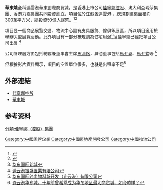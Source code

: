 
{{Infobox_Company
|company_name = 華東城
|company_type = [[私人公司|私人公司]]     
|chairman0 = [[馬鴻銘|馬鴻銘]]
 
|CEO = [[馬鴻銘|馬鴻銘]]
|homepage = [https://web.archive.org/web/20170426152856/http://www.cec1881.com/ 華東城]
|industry = 發展地產項目
}}

'''華東城'''全稱連雲港華東國際商貿城，是香港上市公司[[佳寧娜控股|佳寧娜控股]]、澳大利亞瑪莎集團、香港力嘉集團共同投資創立，項目位於[[江蘇省|江蘇省]][[連雲港|連雲港]] ，總規劃建築面積約300萬平方米，總投資50億人民幣。<ref>{{Cite web |url=http://paper.wenweipo.com/2011/04/14/zt1104140032.htm |title=開拓蘇北電子交易平台 華東城舉行發展項目簽約儀式 |access-date=2019-04-17 |archive-url=https://web.archive.org/web/20130411202940/http://paper.wenweipo.com/2011/04/14/zt1104140032.htm |archive-date=2013-04-11 |dead-url=yes }}</ref><ref>{{Cite web |url=http://www.gov.cn/gzdt/2009-11/30/content_1476582.htm |title=大型侨资项目华东物料城24日在连云港市开工奠基 |access-date=2019-04-17 |archive-date=2019-04-17 |archive-url=https://web.archive.org/web/20190417140949/http://www.gov.cn/gzdt/2009-11/30/content_1476582.htm |dead-url=no }}</ref>

項目是一個商品展覽交易、物流中心設有皮具服飾、傢俱等展區，所以項目適用於舉辦大型展覽活動。此外项目有一部分被規劃為住宅用途<ref>[https://m.fang.com/xin-fang/lyg-1812136244/?rfss=2-0-1# 华东国际新城] </ref>但佳寧娜已經把項目公司出售 <ref>

[https://wx.qixin007.com/company/6a75bda0-a871-4063-9c46-0a4f31b0c022 連云港振盛置業有限公司 ]  </ref>

公司管理層方面包括總裁兼董事會主席[[馬鴻銘|馬鴻銘]]，其他董事包括[[馬介璋|馬介璋]]、[[馬介欽|馬介欽]]等 <ref>[https://m.tianyancha.com/company/2349683966 华东国际时尚物料城开发（连云港）有限公司] </ref>

但根據影片資料顯示，項目的空置單位很多，也就是出租率不足<ref> [https://m.ixigua.com/video/7010903227159806504 连云港华东城，十年前曾希望成为华东地区最大商贸城，如今咋样？] </ref>

==外部連結==

*[http://www.carrianna.com 佳寧娜控股] {{Wayback|url=http://www.carrianna.com/ |date=20201030155653 }}
*[https://web.archive.org/web/20170426152856/http://www.cec1881.com/ 華東城]

== 参考资料 ==
[[Category:中國民營企業|Category:中國民營企業]]
[[Category:中國房地產開發公司|Category:中國房地產開發公司]]
[[Category:中國物流公司|Category:中國物流公司]]
[[分類:佳寧娜（控股）集團|分類:佳寧娜（控股）集團]]

<references />{{佳寧娜（控股）集團}}